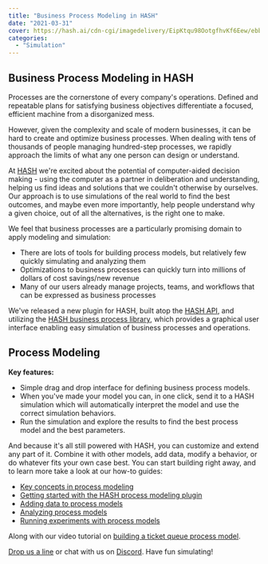 ```yaml
---
title: "Business Process Modeling in HASH"
date: "2021-03-31"
cover: https://hash.ai/cdn-cgi/imagedelivery/EipKtqu98OotgfhvKf6Eew/ebbcec2b-c1f7-4311-f9ec-01aad0373600/public
categories: 
  - "Simulation"
---
```


## Business Process Modeling in HASH

Processes are the cornerstone of every company's operations. Defined and repeatable plans for satisfying business objectives differentiate a focused, efficient machine from a disorganized mess.

However, given the complexity and scale of modern businesses, it can be hard to create and optimize business processes. When dealing with tens of thousands of people managing hundred-step processes, we rapidly approach the limits of what any one person can design or understand.

At [HASH](https://hash.ai/platform) we're excited about the potential of computer-aided decision making - using the computer as a partner in deliberation and understanding, helping us find ideas and solutions that we couldn't otherwise by ourselves. Our approach is to use simulations of the real world to find the best outcomes, and maybe even more importantly, help people understand why a given choice, out of all the alternatives, is the right one to make.

We feel that business processes are a particularly promising domain to apply modeling and simulation:

- There are lots of tools for building process models, but relatively few quickly simulating and analyzing them
- Optimizations to business processes can quickly turn into millions of dollars of cost savings/new revenue
- Many of our users already manage projects, teams, and workflows that can be expressed as business processes

We've released a new plugin for HASH, built atop the [HASH API](https://docs.hash.ai/core/api), and utilizing the [HASH business process library](https://hash.ai/@hash/process), which provides a graphical user interface enabling easy simulation of business processes and operations.

## Process Modeling

**Key features:**

- Simple drag and drop interface for defining business process models.
- When you've made your model you can, in one click, send it to a HASH simulation which will automatically interpret the model and use the correct simulation behaviors.
- Run the simulation and explore the results to find the best process model and the best parameters.

And because it's all still powered with HASH, you can customize and extend any part of it. Combine it with other models, add data, modify a behavior, or do whatever fits your own case best. You can start building right away, and to learn more take a look at our how-to guides:

- [Key concepts in process modeling](https://docs.hash.ai/core/concepts/designing-with-process-models/process-model-concepts)
- [Getting started with the HASH process modeling plugin](https://docs.hash.ai/core/concepts/designing-with-process-models/using-the-process-model-builder)
- [Adding data to process models](https://docs.hash.ai/core/concepts/designing-with-process-models/using-data-in-a-process-model)
- [Analyzing process models](https://docs.hash.ai/core/concepts/designing-with-process-models/analyzing-process-models)
- [Running experiments with process models](https://docs.hash.ai/core/concepts/designing-with-process-models/experimenting-with-process-models)

Along with our video tutorial on [building a ticket queue process model](https://docs.hash.ai/core/tutorials/building-process-models).

<a href="support@hash.ai">Drop us a line</a> or chat with us on <a href="https://discord.gg/BPMrGAhjPh">Discord</a>. Have fun simulating!
